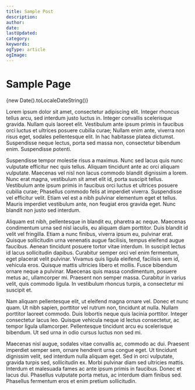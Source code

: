 ```yaml
---
title: Sample Post
description:
author:
date:
lastUpdated:
category:
keywords:
ogType: article
ogImage:
---
```


# Sample Page

<p className="text-sm">{new Date().toLocaleDateString()}</p>

Lorem ipsum dolor sit amet, consectetur adipiscing elit. Integer rhoncus tellus arcu, sed interdum justo luctus in. Integer convallis scelerisque gravida. Nullam quis laoreet elit. Vestibulum ante ipsum primis in faucibus orci luctus et ultrices posuere cubilia curae; Nullam enim ante, viverra non risus eget, sodales pellentesque elit. In hac habitasse platea dictumst. Suspendisse neque lectus, porta sed massa non, consectetur bibendum enim. Suspendisse potenti.

Suspendisse tempor molestie risus a maximus. Nunc sed lacus quis nunc vulputate efficitur nec quis tellus. Aliquam tincidunt ante ac orci aliquam vulputate. Maecenas vel nisl non lacus commodo blandit dignissim a lorem. Nunc erat magna, vestibulum sit amet elit id, porta suscipit tellus. Vestibulum ante ipsum primis in faucibus orci luctus et ultrices posuere cubilia curae; Phasellus commodo felis at imperdiet viverra. Suspendisse vel efficitur velit. Etiam vel est a nibh pulvinar elementum eget et tellus. Mauris imperdiet vestibulum ante, non feugiat eros gravida eget. Nunc blandit non justo sed interdum.

Aliquam est nibh, pellentesque in blandit eu, pharetra ac neque. Maecenas condimentum urna sed nisl iaculis, eu aliquam diam porttitor. Duis blandit id velit vel fringilla. Etiam a nunc finibus, viverra ipsum eu, pulvinar erat. Quisque sollicitudin urna venenatis augue facilisis, tempus eleifend augue faucibus. Aenean tincidunt posuere tortor vitae interdum. In suscipit lectus id lacus sollicitudin dapibus. Curabitur semper orci vel enim fermentum, eget placerat velit pulvinar. Vivamus quis ligula eleifend, facilisis sem id, vehicula eros. Quisque mattis ultricies libero et mollis. Fusce bibendum ornare neque a pulvinar. Maecenas quis massa condimentum, posuere metus ac, ullamcorper mi. Praesent non semper massa. Curabitur in varius velit, quis commodo ligula. In vestibulum rhoncus turpis, a consectetur mi suscipit et.

Nam aliquam pellentesque elit, ut eleifend magna ornare vel. Donec et nunc quam. Ut nibh sapien, porttitor vel rutrum non, tincidunt at nulla. Nullam porttitor laoreet commodo. Duis lobortis neque quis lacinia porttitor. Integer consectetur lacus leo. Quisque vehicula neque id lectus consectetur, ac tempor ligula ullamcorper. Pellentesque tincidunt arcu eu scelerisque bibendum. Ut sed urna in odio cursus luctus non sed mi.

Maecenas nisl augue, sodales vitae convallis ac, commodo ac dui. Praesent imperdiet semper sem, ornare hendrerit urna congue eget. Ut tincidunt dignissim velit, sed interdum nulla aliquam eget. Sed in orci vulputate, gravida turpis sed, sollicitudin ex. Morbi pulvinar diam sed ultricies mattis. Interdum et malesuada fames ac ante ipsum primis in faucibus. Donec et lacus dui. Phasellus vulputate porta metus, ac interdum diam finibus sed. Phasellus fermentum eros et enim pretium sollicitudin.
